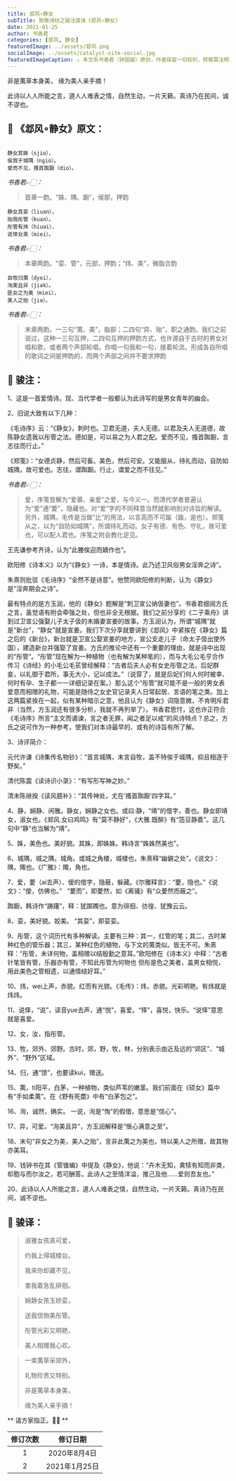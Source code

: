 ```yaml
---
title: 邶风∘静女
subTitle: 致敬诗经之骏注骏译《邶风∘静女》 
date: 2021-01-25 
author: 书香君
categories: [邶风, 静女]
featuredImage: ../assets/邶风.png
socialImage: ../assets/catalyst-site-social.jpg
featuredImageCaption: ⚠️️ 本文系书香君（钟国骏）原创，作者保留一切权利，转载需注明出处。
---
```


非是荑草本身美，
缘为美人亲手摘！

此诗以人人所能之言，道人人难表之情，自然生动，一片天籁。真诗乃在民间，诚不谬也。

## 🌼 《邶风∘静女》原文：
```

静女其姝（sjio），
俟我于城隅（ngio）。
爱而不见，搔首踟蹰（dio）。

```
*书香君👉🏻：* 

> 首章一韵。“姝、隅、蹰”，侯部，押韵

```
静女其娈（liuan），
贻我彤管（kuan）。
彤管有炜（hiuəi），
说怿女美（miei）。

```
*书香君👉🏻：* 

> 本章两韵。“娈、管”，元部，押韵；“炜、美”，微脂合韵

```
自牧归荑（dyei），
洵美且异（jiək）。
匪女之为美（miei），
美人之贻（jiə）。

```
*书香君👉🏻：* 

> 末章两韵。一三句“荑、美”，脂部；二四句“异、贻”，职之通韵。我们之前说过，这种一三句互押，二四句互押的押韵方式，也许源自于古时的男女对唱和歌，或者两个声部轮唱。你唱一句我和一句，接着轮流。形成各自所唱的歌词之间是押韵的，而两个声部之间并不要求押韵

## 🍁️ 骏注：

1、这是一首爱情诗。现、当代学者一般都认为此诗写的是男女青年的幽会。

2、旧说大致有以下几种：

《毛诗序》云：“《静女》，刺时也。卫君无道，夫人无德。以君及夫人无道德，故陈静女遗我以彤管之法。德如是，可以易之为人君之配。爱而不见，搔首踟蹰，言志往而行止。”

《郑笺》：“女德贞静，然后可畜。美色，然后可安。又能服从，待礼而动，自防如城隅，故可爱也。志往，谓踟蹰。行止，谓爱之而不往见。”

*书香君👉🏻：* 

> 爱，序笺皆解为“爱慕、亲爱”之爱，与今义一。而清代学者普遍认为“爱”通“薆”，隐藏也。对“爱”字的不同释意当然就影响到对诗旨的解读。另外，城隅，毛传是当做“比”的用法，以言高而不可踰（踰，逾也）。郑笺从之，以为“自防如城隅”，所谓待礼而动。女子有德、有色、守礼，故可爱也，可以配人君也。序笺之附会教化足见。

王先谦参考齐诗，认为“此媵俟迎而嫡作也”。

欧阳修《诗本义》以为“《静女》一诗，本是情诗。此乃述卫风俗男女淫奔之诗”。

朱熹则批驳《毛诗序》“全然不是诗意”。他赞同欧阳修的判断，认为《静女》是“淫奔期会之诗”。

最有特点的是方玉润，他的《静女》题解是“刺卫宣公纳伋妻也”。书香君细阅方氏之言，虽觉语有附会牵强之处，但也非全无根据。我们之前分享的《二子乘舟》讲到过卫宣公强娶儿子太子伋的未婚妻宣姜的故事。方玉润认为，所谓“城隅”就是“新台”，“静女”就是宣姜。我们下次分享就要讲到《邶风》中紧挨在《静女》篇之后的《新台》，新台就是卫宣公娶宣姜的地方，宣公支走儿子（命太子伋出使外国），建造新台并强娶了宣姜。方氏的推论中还有一个重要的理由，就是诗中出现的“彤管”。“彤管”现在解为一种植物（也有解为某种笔的），而与大毛公毛亨合作传习《诗经》的小毛公毛苌曾经解释：“古者后夫人必有女史彤管之法，后妃群妾，以礼御于君所，事无大小，记以成法。”（说穿了，就是后妃们何人何时被幸、何时有孕、生子都一一详细记录在案。）那么这个“彤管”就可能不是一般的男女表爱意而相赠的礼物，可能是随侍之女史官记录夫人日常起居、言语的笔之类。加上这两篇紧挨在一起，似有某种暗示之意，他且认为《静女》词隐意微，不肯明斥君非（当然，方玉润还有很多分析，我就不再列举了）。书香君思忖，这也许正符合《毛诗序》所言“主文而谲谏，言之者无罪，闻之者足以戒”的风诗特点？总之，方氏之说可作为一种参考，使我们对本诗最早的、或有的诗旨有所了解。

3、诗评简介：

元代许谦《诗集传名物钞》：“首言城隅，末言自牧，盖不特俟于城隅，抑且相逐于野矣。”

清代陈震《读诗识小录》：“有写形写神之妙。”

清末陈继揆《读风臆补》：“其传神处，尤在‘搔首踟蹰’四字耳。”

4、静，娴静、闲雅。静女，娴静之女也。或曰:静，“靖”的借字，善也。静女即靖女，淑女也。《郑风.女曰鸡鸣》有“莫不静好”，《大雅.既醉》有“笾豆静嘉”。这几句中“静”也当解为“靖”。

5、姝，美色也。美好貌。其姝，即姝姝。韩诗言“姝姝然美也”。

6、城隅，城之隅，城角。或城之角楼，城楼也，朱熹释“幽僻之处”。《说文》：隅，陬也。《广雅》：陬，角也。

7、爱，薆（ai去声）、僾的借字，隐蔽，躲藏。《尔雅释言》：“薆，隐也。”《说文》：“僾，仿佛也。”   “薆而”，即薆然，如《离骚》有“众薆然而蔽之”。

踟蹰，韩诗作“踌躇”，释：犹踯躅也。意为徘徊、彷徨、犹豫云云。

8、娈，美好貌。姣美。
“其娈”，即娈娈。

9、彤管，这个词历代有多种解读。主要有三种：其一，红管的笔；其二，古时某种红色的管乐器；其三，某种红色的植物，与下文的荑类似。皆无不可。朱熹释：“彤管，未详何物，盖相赠以结殷勤之意耳。”欧阳修在《诗本义》中释：“古者针笔皆有管，乐器亦有管，不知此彤管为何物也 但彤是色之美者，盖男女相悦，用此美色之管相遗，以通情结好耳。”

10、炜，wei上声，赤貌。红而有光貌。《毛传》：炜，赤貌。光彩明艳。有炜就是炜炜。

11、说怿，“说”，读音yue去声，通“悦”，喜爱。“怿”，喜悦，快乐。“说怿”意思就是喜爱。

12、女，汝，指彤管。

13、牧，郊外、郊野。古时，郊，野，牧，林，分别表示由近及远的“郊区”、“城外”、“野外”区域。

14、归，通“馈”，也要读kui，赠送。

15、荑，ti阳平，白茅，一种植物，类似芦苇的嫩茎。我们前面在《硕女》篇中有“手如柔荑”。在《野有死麕》中有“白茅包之”。

16、洵，诚然，确实。
一说，洵是“恂”的假借，意思是“信心”。

17、异，可爱。“洵美且异”，方玉润解释是“惬心满意之至”。

18、末句“非女之为美，美人之贻”，言非此荑之为美也，特以美人之所赠，故其物亦美耳。

19、钱钟书在其《管锥编》中提及《静女》，他说：“卉木无知，禽犊有知而非类，却胞与而尔汝之，若可酬答。此诗人之至情洋溢，推己及他……爱则吾友也。”

20、此诗以人人所能之言，道人人难表之情，自然生动，一片天籁。真诗乃在民间，诚不谬也。

## 🍁️ 骏译：

> 淑雅女孩真可爱，
> 
> 约我上得城楼台。
> 
> 我来你却藏不见，
> 
> 害我着急乱徘徊。

> 娴静女孩玉娇娈，
> 
> 送我信物美彤管。
> 
> 彤管光彩又明艳，
> 
> 美人相赠我心欢。

> 一束荑草采郊外，
> 
> 礼物珍贵又特别。
> 
> 非是荑草本身美，
> 
> 缘为美人亲手摘！

** 请方家指正。🙏🏻 **

| 修订次数      | 修订日期 | 
|   :----: |    :----:   | 
| 1    | 2020年8月4日       | 
| 2    | 2021年1月25日       | 
